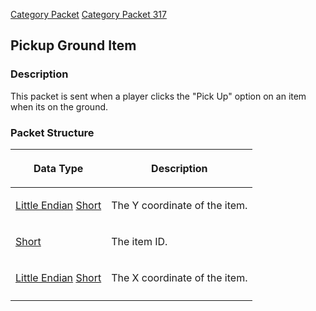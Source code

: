 [[Category Packet]]
[[Category Packet 317]]
{{packet|name=Pickup ground item|description=Sent when the player picks up an item from the ground.|opcode=236|type=Fixed|length=6|revision=317}}
== Pickup Ground Item ==

=== Description ===

This packet is sent when a player clicks the "Pick Up" option on an item when its on the ground.

=== Packet Structure ===
{|border=2
! Data Type
! Description
|-
| [[Data Types#Little Endian|Little Endian]] [[Data Types#Standard data types|Short]]
| The Y coordinate of the item.
|-
| [[Data Types#Standard data types|Short]]
| The item ID.
|-
| [[Data Types#Little Endian|Little Endian]] [[Data Types#Standard data types|Short]]
| The X coordinate of the item.
|-
|}